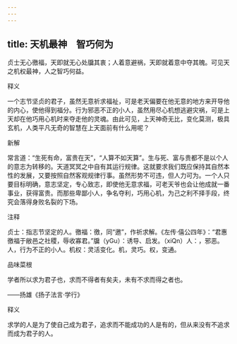 ```yaml
---
---
---
```

title: 天机最神　智巧何为
---



贞士无心徼福，天即就无心处牖其衷；人着意避祸，天即就着意中夺其魄。可见天之机权最神，人之智巧何益。

释义

一个志节坚贞的君子，虽然无意祈求福祉，可是老天偏要在他无意的地方来开导他的内心，使他得到福分。行为邪恶不正的小人，虽然用尽心机想逃避灾祸，可是上天却在他巧用心机时来夺走他的灵魂。由此可见，上天神奇无比，变化莫测，极具玄机，人类平凡无奇的智慧在上天面前有什么用呢？

新解

常言道：“生死有命，富贵在天”，“人算不如天算”。生与死、富与贵都不是以个人的意志为转移的。天道冥冥之中自有其运行规律。这就要求我们既应保持其自然本性的发展，又要按照自然客观规律行事。虽然形势不可违，但人力可为。一个人只要目标明确，意志坚定，专心致志，即使他无意求福，可老天爷也会让他成就一番事业，获得富贵。而那些卑鄙小人，争名夺利，巧用心机，为己之利不择手段，终究会落得身败名裂的下场。

注释

贞士：指志节坚定的人。徼福：徼，同“邀”，作祈求解。《左传·僖公四年》：“君惠徼福于敝邑之社稷，辱收寡君。”牖（yGu）：诱导、启发。（xiQn）人：，邪恶。人，行为不正的小人。机权：灵活变化。机，灵巧。权，变通。

品味菜根

学者所以求为君子也，求而不得者有矣夫，未有不求而得之者也。

——扬雄《扬子法言·学行》

释义

求学的人是为了使自己成为君子，追求而不能成功的人是有的，但从来没有不追求而成为君子的人。